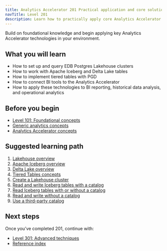 ```yaml
---
title: Analytics Accelerator 201 Practical application and core solutions
navTitle: Level 201
description: Learn how to practically apply core Analytics Accelerator technologies and use cases.
---
```



Build on foundational knowledge and begin applying key Analytics Accelerator technologies in your environment.

## What you will learn

- How to set up and query EDB Postgres Lakehouse clusters
- How to work with Apache Iceberg and Delta Lake tables
- How to implement tiered tables with PGD
- How to connect BI tools to the Analytics Accelerator
- How to apply these technologies to BI reporting, historical data analysis, and operational analytics

## Before you begin

- [Level 101: Foundational concepts](/edb-postgres-ai/1.3/analytics/101)
- [Generic analytics concepts](/edb-postgres-ai/1.3/analytics/generic-concepts)
- [Analytics Accelerator concepts](/edb-postgres-ai/1.3/analytics/analytics-concepts)

## Suggested learning path

1. [Lakehouse overview](/edb-postgres-ai/1.3/analytics/lakehouse)
2. [Apache Iceberg overview](/edb-postgres-ai/1.3/analytics/iceberg)
3. [Delta Lake overview](/edb-postgres-ai/1.3/analytics/delta_lake)
4. [Tiered Tables concepts](/edb-postgres-ai/1.3/analytics/tiered_tables)
5. [Create a Lakehouse cluster](/edb-postgres-ai/1.3/analytics/create-lakehouse-cluster)
6. [Read and write Iceberg tables with a catalog](/edb-postgres-ai/1.3/analytics/how-to-iceberg-reads-writes-with-catalog)
7. [Read Iceberg tables with or without a catalog](/edb-postgres-ai/1.3/analytics/how-to-lakehouse-read-with-without-catalog)
8. [Read and write without a catalog](/edb-postgres-ai/1.3/analytics/how-to-read-write-without-catalog)
9. [Use a third-party catalog](/edb-postgres-ai/1.3/analytics/how-to-third-party-catalog)

## Next steps

Once you’ve completed 201, continue with:

- [Level 301: Advanced techniques](/edb-postgres-ai/1.3/analytics/301)
- [Reference index](/edb-postgres-ai/1.3/analytics/reference/)
